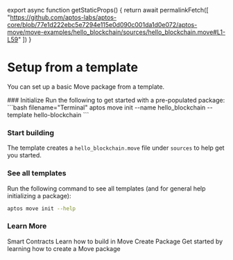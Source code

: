 
export async function getStaticProps() {
  return await permalinkFetch([
    "https://github.com/aptos-labs/aptos-core/blob/77e1d222ebc5e7294e115e0d090c001da1d0e072/aptos-move/move-examples/hello_blockchain/sources/hello_blockchain.move#L1-L59"
  ])
}

# Setup from a template
You can set up a basic Move package from a template.

<Steps>
  ### Initialize
  Run the following to get started with a pre-populated package:
  ```bash filename="Terminal"
  aptos move init --name hello_blockchain --template hello-blockchain
  ```

  ### Start building
  The template creates a `hello_blockchain.move` file under `sources` to help get you started.
  <RemoteCodeblock
    permalink="https://github.com/aptos-labs/aptos-core/blob/77e1d222ebc5e7294e115e0d090c001da1d0e072/aptos-move/move-examples/hello_blockchain/sources/hello_blockchain.move#L1-L59"
  />

  ### See all templates
  Run the following command to see all templates (and for general help initializing a package):
  ```bash
  aptos move init --help
  ```

  ### Learn More
  <Cards>
    <Card href="../smart-contracts">
      <Card.Title>Smart Contracts</Card.Title>
      <Card.Description>Learn how to build in Move</Card.Description>
    </Card>
    <Card href="../smart-contracts/create-package">
      <Card.Title>Create Package</Card.Title>
      <Card.Description>Get started by learning how to create a Move package</Card.Description>
    </Card>
  </Cards>

</Steps>
